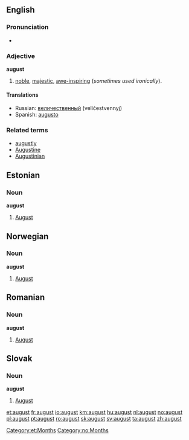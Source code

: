 {{see|August}}
==English==

===Pronunciation===
*{{audio|en-us-august.ogg|Audio (US)}}

===Adjective===
'''august'''

# [[noble]], [[majestic]], [[awe-inspiring]] (''sometimes used ironically'').

====Translations====
*Russian: [[величественный]] (velíčestvennyj)
*Spanish: [[augusto]]

===Related terms===
*[[augustly]]
*[[Augustine]]
*[[Augustinian]]


==Estonian==

===Noun===
'''august'''

# [[August]]


==Norwegian==
===Noun===
'''august'''

# [[August]]


==Romanian==
===Noun===
'''august'''

# [[August]]


==Slovak==
===Noun===
'''august''' {{m}}

# [[August]]


[[Category:et:Months]]
[[Category:no:Months]]

[[et:august]]
[[fr:august]]
[[io:august]]
[[km:august]]
[[hu:august]]
[[nl:august]]
[[no:august]]
[[pl:august]]
[[pt:august]]
[[ro:august]]
[[sk:august]]
[[sv:august]]
[[ta:august]]
[[zh:august]]